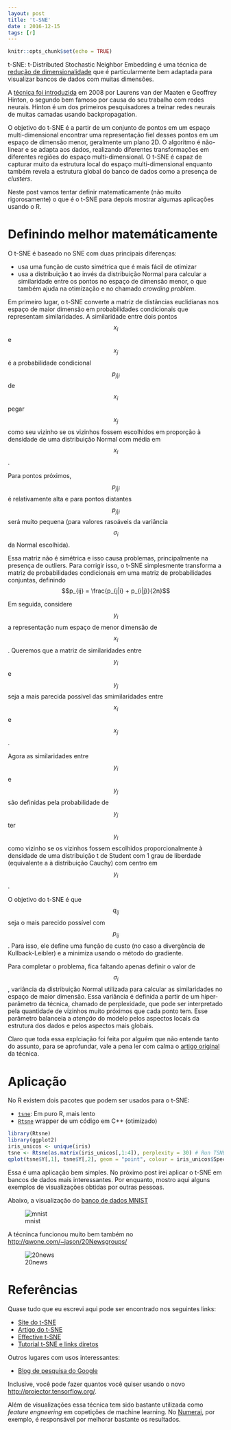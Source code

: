 ```yaml
---
layout: post
title: 't-SNE'
date : 2016-12-15
tags: [r]
--- 
```


```r
knitr::opts_chunk$set(echo = TRUE)  
```

<script type="text/javascript"
  src="https://cdn.mathjax.org/mathjax/latest/MathJax.js?config=TeX-AMS-MML_HTMLorMML">
</script>

t-SNE: t-Distributed Stochastic Neighbor Embedding é uma técnica de [redução de dimensionalidade](https://en.wikipedia.org/wiki/Dimensionality_reduction) que é 
particularmente bem adaptada para visualizar bancos de dados com muitas dimensões.

A [técnica foi introduzida](https://lvdmaaten.github.io/publications/papers/JMLR_2008.pdf) em 2008 por Laurens van der Maaten e Geoffrey Hinton,
o segundo bem famoso por causa do seu trabalho com redes neurais. Hinton é um dos 
primeiros pesquisadores a treinar redes neurais de muitas camadas usando backpropagation. 

O objetivo do t-SNE é a partir de um conjunto de pontos em um espaço multi-dimensional
encontrar uma representação fiel desses pontos em um espaço de dimensão menor, 
geralmente um plano 2D. O algoritmo é não-linear e se adapta aos dados, realizando 
diferentes transformações em diferentes regiões do espaço multi-dimensional. O 
t-SNE é capaz de capturar muito da estrutura local do espaço multi-dimensional enquanto 
também revela a estrutura global do banco de dados como a presença de *clusters*.

Neste post vamos tentar definir matematicamente (não muito rigorosamente) o que é
o t-SNE para depois mostrar algumas aplicações usando o R.

# Definindo melhor matemáticamente

O t-SNE é baseado no SNE com duas principais diferenças:

- usa uma função de custo simétrica que é mais fácil de otimizar
- usa a distribuição **t** ao invés da distribuição Normal para calcular a similaridade entre os pontos no espaço de dimensão menor, o que também ajuda na otimização e no chamado *crowding problem*.

Em primeiro lugar, o t-SNE converte a matriz de distâncias euclidianas nos espaço de 
maior dimensão em probabilidades
condicionais que representam similaridades. A similaridade entre dois pontos $$x_i$$ e 
$$x_j$$ é a probabilidade condicional $$p_{j|i}$$ de $$x_i$$ pegar $$x_j$$ como seu vizinho
se os vizinhos fossem escolhidos em proporção à densidade de uma distribuição Normal 
com média em $$x_i$$.

Para pontos próximos, $$p_{j|i}$$ é relativamente alta e para pontos distantes $$p_{j|i}$$
será muito pequena (para valores rasoáveis da variância $$\sigma_i$$ da Normal escolhida).

Essa matriz não é simétrica e isso causa problemas, principalmente na presença de 
outliers. Para corrigir isso, o t-SNE simplesmente transforma a matriz de probabilidades
condicionais em uma matriz de probabilidades conjuntas, definindo $$p_{ij} = \frac{p_{j|i} + p_{i|j}}{2n}$$

Em seguida, considere $$y_i$$ a representação num espaço de menor dimensão de $$x_i$$.
Queremos que a matriz de similaridades entre $$y_i$$ e $$y_j$$ seja a mais parecida possível
das smimilaridades entre $$x_i$$ e $$x_j$$.

Agora as similaridades entre $$y_i$$ e $$y_j$$ são definidas pela probabilidade de $$y_j$$ ter $$y_i$$
como vizinho se os vizinhos fossem escolhidos proporcionalmente à densidade de uma distribuição
t de Student com 1 grau de liberdade (equivalente a à distribuição Cauchy) com centro em $$y_i$$.

O objetivo do t-SNE é que $$q_{ij}$$ seja o mais parecido possível com $$p_{ij}$$. Para 
isso, ele define uma função de custo (no caso a divergência de Kullback-Leibler)
e a minimiza usando o método do gradiente.

Para completar o problema, fica faltando apenas definir o valor de $$\sigma_i$$, variância
da distribuição Normal utilizada para calcular as similaridades no espaço de maior
dimensão. Essa variância é definida a partir de um hiper-parâmetro da técnica, chamado de 
perplexidade, que pode ser interpretado pela quantidade de vizinhos muito próximos que 
cada ponto tem. Esse parâmetro balanceia a *atenção* do modelo pelos aspectos locais da
estrutura dos dados e pelos aspectos mais globais.

Claro que toda essa explciação foi feita por alguém que não entende tanto do assunto, para se
aprofundar, vale a pena ler com calma o [artigo original](https://lvdmaaten.github.io/publications/papers/JMLR_2008.pdf) da técnica.

# Aplicação

No R existem dois pacotes que podem ser usados para o t-SNE:

- [`tsne`](https://cran.r-project.org/web/packages/tsne/): Em puro R, mais lento
- [`Rtsne`](https://github.com/jkrijthe/Rtsne) wrapper de um código em C++ (otimizado)

```r
library(Rtsne)
library(ggplot2) 
iris_unicos <- unique(iris)
tsne <- Rtsne(as.matrix(iris_unicos[,1:4]), perplexity = 30) # Run TSNE
qplot(tsne$Y[,1], tsne$Y[,2], geom = "point", colour = iris_unicos$Species) # Plot the result
```

Essa é uma aplicação bem simples. No próximo post irei aplicar o t-SNE em bancos
de dados mais interessantes. Por enquanto, mostro aqui alguns exemplos de visualizações
obtidas por outras pessoas.

Abaixo, a visualização do [banco de dados MNIST](http://yann.lecun.com/exdb/mnist/)

![mnist](https://lvdmaaten.github.io/tsne/examples/mnist_tsne.jpg)

A técninca funcionou muito bem também no [http://qwone.com/~jason/20Newsgroups/](http://qwone.com/~jason/20Newsgroups/)

![20news](https://lvdmaaten.github.io/tsne/examples/20news_tsne.jpg)

# Referências

Quase tudo que eu escrevi aqui pode ser encontrado nos seguintes links:

- [Site do t-SNE](https://lvdmaaten.github.io/tsne/)
- [Artigo do t-SNE](https://lvdmaaten.github.io/publications/papers/JMLR_2008.pdf)
- [Effective t-SNE](http://distill.pub/2016/misread-tsne/)
- [Tutorial t-SNE e links diretos](https://github.com/oreillymedia/t-SNE-tutorial)

Outros lugares com usos interessantes:

- [Blog de pesquisa do Google](https://research.googleblog.com/2016/12/open-sourcing-embedding-projector-tool.html)

Inclusive, você pode fazer quantos você quiser usando o novo [http://projector.tensorflow.org/](http://projector.tensorflow.org/).

Além de visualizações essa técnica tem sido bastante utilizada como *feature engneering* em 
copetições de machine learning. No [Numerai](https://numer.ai/), por exemplo, é responsável 
por melhorar bastante os resultados.
